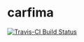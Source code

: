 # carfima

[![Travis-CI Build Status](https://travis-ci.org/kisungyou/carfima.svg?branch=master)](https://travis-ci.org/kisungyou/carfima)
